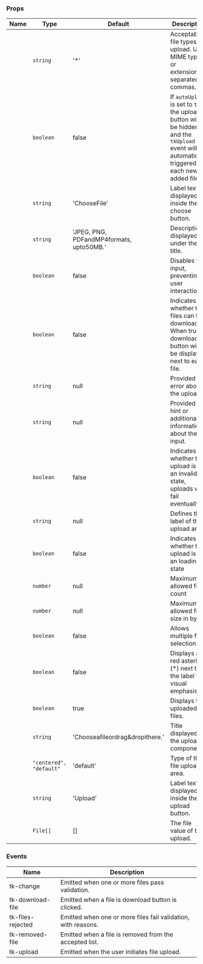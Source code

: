 
### Props

| Name | Type | Default | Description |
| ---- | ---- | ------- | ----------- |
| <TkBadge label="accept" variant="primary" size="large" type="filledlight"/> | <code>string</code> | '*' | Acceptable file types for upload. Use MIME types or extensions separated by commas. |
| <TkBadge label="autoUpload" variant="primary" size="large" type="filledlight"/> | <code>boolean</code> | false | If `autoUpload` is set to `true`, the upload button will be hidden, and the `tkUpload` event will be automatically triggered for each newly added file. |
| <TkBadge label="chooseButtonLabel" variant="primary" size="large" type="filledlight"/> | <code>string</code> | 'ChooseFile' | Label text displayed inside the choose button. |
| <TkBadge label="description" variant="primary" size="large" type="filledlight"/> | <code>string</code> | 'JPEG, PNG, PDFandMP4formats, upto50MB.' | Description displayed under the title. |
| <TkBadge label="disabled" variant="primary" size="large" type="filledlight"/> | <code>boolean</code> | false | Disables the input, preventing user interaction. |
| <TkBadge label="downloadable" variant="primary" size="large" type="filledlight"/> | <code>boolean</code> | false | Indicates whether the files can be downloaded. When true, a download button will be displayed next to each file. |
| <TkBadge label="error" variant="primary" size="large" type="filledlight"/> | <code>string</code> | null | Provided a error about the upload. |
| <TkBadge label="hint" variant="primary" size="large" type="filledlight"/> | <code>string</code> | null | Provided a hint or additional information about the input. |
| <TkBadge label="invalid" variant="primary" size="large" type="filledlight"/> | <code>boolean</code> | false | Indicates whether the upload is in an invalid state, uploads will fail eventually |
| <TkBadge label="label" variant="primary" size="large" type="filledlight"/> | <code>string</code> | null | Defines the label of the upload area |
| <TkBadge label="loading" variant="primary" size="large" type="filledlight"/> | <code>boolean</code> | false | Indicates whether the upload is in an loading state |
| <TkBadge label="maxFileCount" variant="primary" size="large" type="filledlight"/> | <code>number</code> | null | Maximum allowed file count |
| <TkBadge label="maxFileSize" variant="primary" size="large" type="filledlight"/> | <code>number</code> | null | Maximum allowed file size in bytes. |
| <TkBadge label="multiple" variant="primary" size="large" type="filledlight"/> | <code>boolean</code> | false | Allows multiple file selection. |
| <TkBadge label="showAsterisk" variant="primary" size="large" type="filledlight"/> | <code>boolean</code> | false | Displays a red asterisk (*) next to the label for visual emphasis. |
| <TkBadge label="showFiles" variant="primary" size="large" type="filledlight"/> | <code>boolean</code> | true | Displays the uploaded files. |
| <TkBadge label="title" variant="primary" size="large" type="filledlight"/> | <code>string</code> | 'Chooseafileordrag&dropithere.' | Title displayed in the upload component. |
| <TkBadge label="type" variant="primary" size="large" type="filledlight"/> | <code>"centered", "default"</code> | 'default' | Type of the file upload area. |
| <TkBadge label="uploadButtonLabel" variant="primary" size="large" type="filledlight"/> | <code>string</code> | 'Upload' | Label text displayed inside the upload button. |
| <TkBadge label="value" variant="primary" size="large" type="filledlight"/> | <code>File[]</code> | [] | The file value of the upload. |

### Events

| Name | Description |
| ---- | ----------- |
| tk-change | Emitted when one or more files pass validation. |
| tk-download-file | Emitted when a file is download button is clicked. |
| tk-files-rejected | Emitted when one or more files fail validation, with reasons. |
| tk-removed-file | Emitted when a file is removed from the accepted list. |
| tk-upload | Emitted when the user initiates file upload. |
